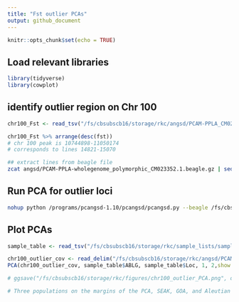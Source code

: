 ```yaml
---
title: "Fst outlier PCAs"
output: github_document
---
```


```r
knitr::opts_chunk$set(echo = TRUE)
```

## Load relevant libraries
```r
library(tidyverse)
library(cowplot)
```

## identify outlier region on Chr 100

```r
chr100_Fst <- read_tsv("/fs/cbsubscb16/storage/rkc/angsd/PCAM-PPLA_CM023352.1_EastBering-GOA_polymorphic_folded.sfs.pbs.fst.txt")

chr100_Fst %>% arrange(desc(fst))
# chr 100 peak is 10744898-11050174
# corresponds to lines 14821-15070
```

```bash
## extract lines from beagle file
zcat angsd/PCAM-PPLA-wholegenome_polymorphic_CM023352.1.beagle.gz | sed -n '14821,15070p;15071q' | gzip > angsd/PCAM-PPLA-wholegenome_polymorphic_CM023352.1_outlier.beagle.gz
```

## Run PCA for outlier loci

```bash
nohup python /programs/pcangsd-1.10/pcangsd/pcangsd.py --beagle /fs/cbsubscb16/storage/rkc/angsd/PCAM-PPLA-wholegenome_polymorphic_CM023352.1_outlier.beagle.gz -o /fs/cbsubscb16/storage/rkc/angsd/PCAM-PPLA-wholegenome_polymorphic_CM023352.1_outlier --threads 16 &
```

## Plot PCAs
```r
sample_table <- read_tsv("/fs/cbsubscb16/storage/rkc/sample_lists/sample_table.tsv")
```

```r
chr100_outlier_cov <- read_delim("/fs/cbsubscb16/storage/rkc/angsd/PCAM-PPLA-wholegenome_polymorphic_CM023352.1_outlier.cov", delim = " ", col_names = F) %>% as.matrix()
PCA(chr100_outlier_cov, sample_table$ABLG, sample_table$Loc, 1, 2,show.ellipse = T, show.line = F, show.label = T, index_exclude=c(94, 95, 103, 106, 107, 109, 110, 118, 119, 120, 121))

# ggsave("/fs/cbsubscb16/storage/rkc/figures/chr100_outlier_PCA.png", device = "png", width = 8, height = 6.5)

# Three populations on the margins of the PCA, SEAK, GOA, and Aleutian Islands. East Bering is dispersed but closer to GOA, and North Bering is dispersed but closer to SEAK. 
```